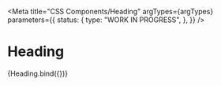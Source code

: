 
<Meta
  title="CSS Components/Heading"
  argTypes={argTypes}
  parameters={{
    status: {
      type: "WORK IN PROGRESS",
    },
  }}
/>

# Heading

<Canvas>
  <Story name="Heading" args={{ ...defaultArgs, distanced: false, textContent: "Heading" }}>
    {Heading.bind({})}
  </Story>
</Canvas>

<ArgsTable story="Heading" />
